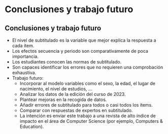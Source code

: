 # Conclusiones y trabajo futuro

## Conclusiones y trabajo futuro
::: {.incremental}
* El nivel de subtitulado es la variable que mejor explica la respuesta a cada ítem.
* Los efectos secuencia y periodo son comparativamente de poca importancia.
* Los estudiantes conocen las normas de subtitulado.
* Son capaces identificar los errores que no requieren una comprobación exhaustiva.
* Trabajo futuro:
  * Incorporar al modelo variables como el sexo, la edad, el lugar de nacimiento, el nivel de estudios, ...
  * Analizar los datos de la edición del curso de 2023.
  * Plantear mejoras en la recogida de datos.
  * Añadir errores de subtitulado para todos o casi todos los ítems.
  * Comparar con respuestas de expertos en subtitulado.
  * La intención es enviar este trabajo a una revista de alto índice de impacto en el área de Computer Science (por ejemplo, Computers & Education).
:::
